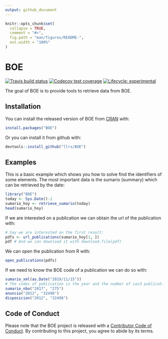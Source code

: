 ```yaml
---
output: github_document
---
```


<!-- README.md is generated from README.Rmd. Please edit that file -->

```r
knitr::opts_chunk$set(
  collapse = TRUE,
  comment = "#>",
  fig.path = "man/figures/README-",
  out.width = "100%"
)
```

# BOE

<!-- badges: start -->
[![Travis build status](https://travis-ci.org/llrs/BOE.svg?branch=master)](https://travis-ci.org/llrs/BOE)
[![Codecov test coverage](https://codecov.io/gh/llrs/BOE/branch/master/graph/badge.svg)](https://codecov.io/gh/llrs/BOE?branch=master)
[![Lifecycle: experimental](https://img.shields.io/badge/lifecycle-experimental-orange.svg)](https://www.tidyverse.org/lifecycle/#experimental)
<!-- badges: end -->

The goal of BOE is to provide tools to retrieve data from BOE.

## Installation

You can install the released version of BOE from [CRAN](https://CRAN.R-project.org) with:

``` r
install.packages("BOE")
```

Or you can install it from github with:

``` r
devtools::install_github("llrs/BOE")
```

## Examples

This is a basic example which shows you how to solve find the identifiers of some elements.
The most important data is the sumario (summary) which can be retrieved by the date:

```r
library("BOE")
today <- Sys.Date()-1
sumario_hoy <- retrieve_sumario(today)
head(sumario_hoy)
```

If we are interested on a publication we can obtain the url of the publication with:

```r
# Say we are interested on the first result:
pdfs <- url_publications(sumario_hoy[1, ])
pdf # And we can download it with download.file(pdf)
```

We can open the publication from R with:

```r
open_publications(pdfs)
```

If we need to know the BOE code of a publication we can do so with:

```r
sumario_xml(as.Date("2019/11/15"))
# The codes of publication is the year and the number of said publication
sumario_nbo("2017", "275") 
anuncio("2012", "32498") 
disposicion("2012", "32498")
```

## Code of Conduct

Please note that the BOE project is released with a [Contributor Code of Conduct](https://contributor-covenat.org/version/1/0/0/CODE_OF_CONDUCT.html). By contributing to this project, you agree to abide by its terms.
